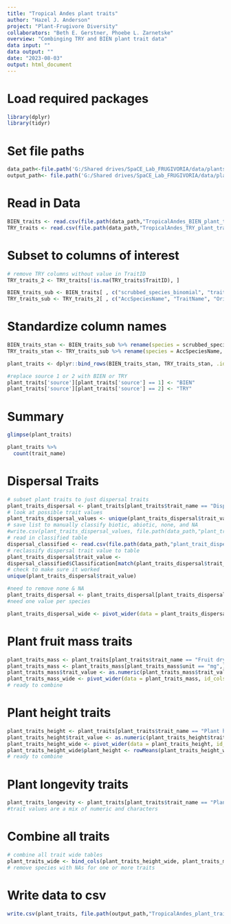 ```yaml
---
title: "Tropical Andes plant traits"
author: "Hazel J. Anderson"
project: "Plant-Frugivore Diversity"
collaborators: "Beth E. Gerstner, Phoebe L. Zarnetske"
overview: "Combinging TRY and BIEN plant trait data"
data input: ""
data output: ""
date: "2023-08-03"
output: html_document
---
```


# Load required packages
```r
library(dplyr)
library(tidyr)
```

# Set file paths
```r
data_path<-file.path('G:/Shared drives/SpaCE_Lab_FRUGIVORIA/data/plants/L0')
output_path<- file.path('G:/Shared drives/SpaCE_Lab_FRUGIVORIA/data/plants/L1')
```

# Read in Data
```r
BIEN_traits <- read.csv(file.path(data_path,"TropicalAndes_BIEN_plant_traits_forest.csv"))
TRY_traits <- read.csv(file.path(data_path,"TropicalAndes_TRY_plant_traits_forestSpecies.csv"))
```

# Subset to columns of interest
```r
# remove TRY columns without value in TraitID
TRY_traits_2 <- TRY_traits[!is.na(TRY_traits$TraitID), ]
```

```r
BIEN_traits_sub <- BIEN_traits[ , c("scrubbed_species_binomial", "trait_name", "trait_value", "unit")]
TRY_traits_sub <- TRY_traits_2[ , c("AccSpeciesName", "TraitName", "OrigValueStr", "OrigUnitStr")]
```

# Standardize column names
```r
BIEN_traits_stan <- BIEN_traits_sub %>% rename(species = scrubbed_species_binomial)
TRY_traits_stan <- TRY_traits_sub %>% rename(species = AccSpeciesName, trait_name = TraitName, trait_value = OrigValueStr, unit = OrigUnitStr)
```

```r
plant_traits <- dplyr::bind_rows(BIEN_traits_stan, TRY_traits_stan, .id = 'source')
```

```r
#replace source 1 or 2 with BIEN or TRY
plant_traits['source'][plant_traits['source'] == 1] <- "BIEN"
plant_traits['source'][plant_traits['source'] == 2] <- "TRY"
```

# Summary
```r
glimpse(plant_traits)
```

```r
plant_traits %>%
  count(trait_name)
```

# Dispersal Traits
```r
# subset plant traits to just dispersal traits
plant_traits_dispersal <- plant_traits[plant_traits$trait_name == "Dispersal syndrome" | plant_traits$trait_name == "whole plant dispersal syndrome",]
# look at possible trait values
plant_traits_dispersal_values <- unique(plant_traits_dispersal$trait_value)
# save list to manually classify biotic, abiotic, none, and NA
#write.csv(plant_traits_dispersal_values, file.path(data_path,"plant_trait_dispersal_values.csv"))
# read in classified table
dispersal_classified <- read.csv(file.path(data_path,"plant_trait_dispersal_values_classified.csv"))
# reclassify dispersal trait value to table
plant_traits_dispersal$trait_value <- 
dispersal_classified$Classification[match(plant_traits_dispersal$trait_value,dispersal_classified$OrigValue )]
# check to make sure it worked
unique(plant_traits_dispersal$trait_value)
```

```r
#need to remove none & NA
plant_traits_dispersal <- plant_traits_dispersal[plant_traits_dispersal$trait_value == "biotic" | plant_traits_dispersal$trait_value == "abiotic",]
#need one value per species

plant_traits_dispersal_wide <- pivot_wider(data = plant_traits_dispersal, id_cols = species, names_from = trait_name, values_from = trait_value, values_fn = list)
```

# Plant fruit mass traits
```r
plant_traits_mass <- plant_traits[plant_traits$trait_name == "Fruit dry mass",]
plant_traits_mass <- plant_traits_mass[plant_traits_mass$unit == "mg",]
plant_traits_mass$trait_value <- as.numeric(plant_traits_mass$trait_value)
plant_traits_mass_wide <- pivot_wider(data = plant_traits_mass, id_cols = species, names_from = trait_name, values_from = trait_value, values_fn = mean)
# ready to combine
```

# Plant height traits
```r
plant_traits_height <- plant_traits[plant_traits$trait_name == "Plant height vegetative" |plant_traits$trait_name == "whole plant height" ,]
plant_traits_height$trait_value <- as.numeric(plant_traits_height$trait_value)
plant_traits_height_wide <- pivot_wider(data = plant_traits_height, id_cols = species, names_from = trait_name, values_from = trait_value, values_fn = mean)
plant_traits_height_wide$plant_height <- rowMeans(plant_traits_height_wide[,2:3], na.rm = TRUE)
# ready to combine
```

# Plant longevity traits
```r
plant_traits_longevity <- plant_traits[plant_traits$trait_name == "Plant lifespan (longevity)" | plant_traits$trait_name == "maximum whole plant longevity",]
#trait values are a mix of numeric and characters
```

# Combine all traits
```r
# combine all trait wide tables
plant_traits_wide <- bind_cols(plant_traits_height_wide, plant_traits_mass_wide)
# remove species with NAs for one or more traits

```


# Write data to csv
```r
write.csv(plant_traits, file.path(output_path,"TropicalAndes_plant_traits_forest.csv"))
```